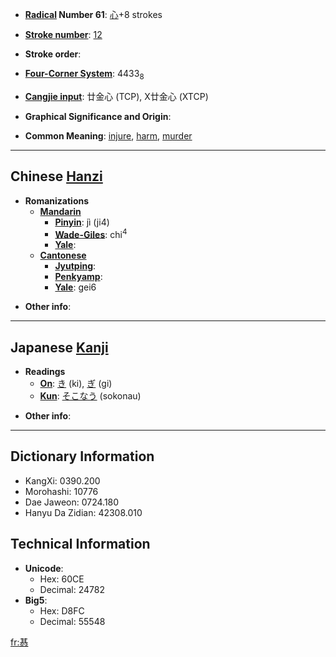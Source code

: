 * '''[[Wiktionary:Chinese radical index| Radical]] Number 61''': [[Wiktionary:Chinese radical index 心|心]]+8 strokes

* '''[[Wiktionary:Chinese total strokes index|Stroke number]]''': [[Wiktionary:Chinese total strokes index 12|12]]

* '''Stroke order''': 

* '''[[Wiktionary:Chinese four corner index|Four-Corner System]]''': 4433<sub>8</sub>

* '''[[Wiktionary:Chinese Cangjie index|Cangjie input]]''': 廿金心 (TCP), X廿金心 (XTCP)

* '''Graphical Significance and Origin''': 

* '''Common Meaning''': [[injure]], [[harm]], [[murder]]

----

== Chinese [[Hanzi]] ==

* '''Romanizations'''
** '''[[Mandarin]]'''
*** '''[[Pinyin]]''': jì (ji4)
*** '''[[Wade-Giles]]''': chi<sup>4</sup>
*** '''[[Yale]]''': 
** '''[[Cantonese]]'''
*** '''[[Jyutping]]''':
*** '''[[Penkyamp]]''': 
*** '''[[Yale]]''': gei6

* '''Other info''': 

----

== Japanese [[Kanji]] ==

* '''Readings'''
** '''[[On]]''': [[き]] (ki), [[ぎ]] (gi)
** '''[[Kun]]''': [[そこなう]] (sokonau)

* '''Other info''':  

----

== Dictionary Information ==

* KangXi: 0390.200
* Morohashi: 10776
* Dae Jaweon: 0724.180
* Hanyu Da Zidian: 42308.010

== Technical Information ==

* '''Unicode''':
** Hex: 60CE
** Decimal: 24782
* '''Big5''':
** Hex: D8FC
** Decimal: 55548

[[fr:惎]]